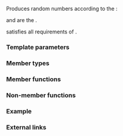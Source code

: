 {{cpp/title|fisher_f_distribution}}
{{cpp/numeric/random/fisher_f_distribution/navbar}}
{{ddcl|header=random|since=c++11|1=
template&lt; class RealType = double &gt;
class fisher_f_distribution;
}}

Produces random numbers according to the {{enwiki|F-distribution}}:

:{{mathjax-or|1=\(P(x;m,n)=\frac{\Gamma{(\frac{m+n}{2})} }{\Gamma{(\frac{m}{2})}\Gamma{(\frac{n}{2})} }{(\frac{m}{n})}^{\frac{m}{2} }x^{\frac{m}{2}-1}{(1+\frac{m}{n}x)}^{-\frac{m+n}{2} }\)|2=P(x;m,n) = {{mfrac||Γ((m+n)/2)|Γ(m/2) Γ(n/2) }} (m/n){{su|p=m/2}} x{{su|p=(m/2)-1}} (1+{{mfrac||mx|n}}){{su|p=-(m+n)/2}}}}

{{mathjax-or|\(\small m\)|m}} and {{mathjax-or|\(\small n\)|n}} are the {{enwiki|degrees of freedom (statistics)|degrees of freedom}}.

{{ttt|std::fisher_f_distribution}} satisfies all requirements of {{named req|RandomNumberDistribution}}.

===Template parameters===
{{par begin}}
{{cpp/numeric/random/param_list|RealType}}
{{par end}}

===Member types===
{{dsc begin}}
{{dsc hitem|Member type|Definition}}
{{dsc|{{tt|result_type}} {{mark c++11}}|{{co|RealType}}}}
{{cpp/numeric/random/param_type}}
{{dsc end}}

===Member functions===
{{dsc begin}}
{{dsc inc|cpp/numeric/random/distribution/dsc constructor|fisher_f_distribution}}
{{dsc inc|cpp/numeric/random/distribution/dsc reset|fisher_f_distribution}}

{{dsc h2|Generation}}
{{dsc inc|cpp/numeric/random/distribution/dsc operator()|fisher_f_distribution}}

{{dsc h2|Characteristics}}
{{dsc inc|cpp/numeric/random/distribution/dsc params|fisher_f_distribution}}
{{dsc inc|cpp/numeric/random/distribution/dsc param|fisher_f_distribution}}
{{dsc inc|cpp/numeric/random/distribution/dsc min|fisher_f_distribution}}
{{dsc inc|cpp/numeric/random/distribution/dsc max|fisher_f_distribution}}
{{dsc end}}

===Non-member functions===
{{dsc begin}}
{{dsc inc|cpp/numeric/random/distribution/dsc operator_cmp|fisher_f_distribution}}
{{dsc inc|cpp/numeric/random/distribution/dsc operator_ltltgtgt|fisher_f_distribution}}
{{dsc end}}

===Example===
{{example
|code=
#include &lt;algorithm&gt;
#include &lt;cmath&gt;
#include &lt;iomanip&gt;
#include &lt;iostream&gt;
#include &lt;map&gt;
#include &lt;random&gt;
#include &lt;vector&gt;

{{cpp/numeric/draw_vbars}}

int main()
{
    std::random_device rd{};
    std::mt19937 gen{rd()};

    auto fisher = [&amp;gen](const float d1, const float d2)
    {
        std::fisher_f_distribution&lt;float&gt; d{d1 /* m */, d2 /* n */};

        const int norm = 1'00'00;
        const float cutoff = 0.002f;

        std::map&lt;int, int&gt; hist{};
        for (int n = 0; n != norm; ++n)
            ++hist[std::round(d(gen))];

        std::vector&lt;float&gt; bars;
        std::vector&lt;int&gt; indices;
        for (auto const&amp; [n, p] : hist)
            if (float x = p * (1.0 / norm); cutoff &lt; x)
            {
                bars.push_back(x);
                indices.push_back(n);
            }

        std::cout &lt;&lt; "d₁ = " &lt;&lt; d1 &lt;&lt; ", d₂ = " &lt;&lt; d2 &lt;&lt; ":\n";
        for (draw_vbars&lt;4, 3&gt;(bars); int n : indices)
            std::cout &lt;&lt; std::setw(2) &lt;&lt; n &lt;&lt; "  ";
        std::cout &lt;&lt; "\n\n";
    };

    fisher(/* d₁ = */ 1.0f, /* d₂ = */ 5.0f);
    fisher(/* d₁ = */ 15.0f, /* d₂ = */ 10.f);
    fisher(/* d₁ = */ 100.0f, /* d₂ = */ 3.0f);
}
|p=true
|output=&lt;nowiki/&gt;
d₁ = 1, d₂ = 5:
███                                                     ┬ 0.4956
███                                                     │
███ ▇▇▇                                                 │
███ ███ ▇▇▇ ▄▄▄ ▂▂▂ ▂▂▂ ▁▁▁ ▁▁▁ ▁▁▁ ▁▁▁ ▁▁▁ ▁▁▁ ▁▁▁ ▁▁▁ ┴ 0.0021
 0   1   2   3   4   5   6   7   8   9  10  11  12  14

d₁ = 15, d₂ = 10:
    ███                     ┬ 0.6252
    ███                     │
    ███ ▂▂▂                 │
▆▆▆ ███ ███ ▃▃▃ ▁▁▁ ▁▁▁ ▁▁▁ ┴ 0.0023
 0   1   2   3   4   5   6

d₁ = 100, d₂ = 3:
    ███                                                             ┬ 0.4589
    ███                                                             │
▁▁▁ ███ ▅▅▅                                                         │
███ ███ ███ ▆▆▆ ▃▃▃ ▂▂▂ ▂▂▂ ▁▁▁ ▁▁▁ ▁▁▁ ▁▁▁ ▁▁▁ ▁▁▁ ▁▁▁ ▁▁▁ ▁▁▁ ▁▁▁ ┴ 0.0021
 0   1   2   3   4   5   6   7   8   9  10  11  12  13  14  15  16

}}

===External links===
{{eli|[https://mathworld.wolfram.com/F-Distribution.html Weisstein, Eric W. "F-Distribution."] From MathWorld &amp;mdash; A Wolfram Web Resource.}}

{{langlinks|de|es|fr|it|ja|pt|ru|zh}}